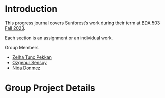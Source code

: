 # Introduction {.unnumbered}

<!-- DO NOT TOUCH THIS PART EXCEPT FILLING YOUR OR YOUR GROUP's NAME -->

This progress journal covers Sunforest's work during their term at [BDA 503 Fall 2023](https://mef-bda503.github.io/fall23/).

Each section is an assignment or an individual work.


Group Members

+ [Zelha Tunc Pekkan](https://pjournal.github.io/mef07-Zelha2024)  
+ [Ozgenur Sensoy](https://pjournal.github.io/mef07-ozgenursensoy)
+ [Nida Donmez](https://pjournal.github.io/mef07-nida-91)

# Group Project Details


